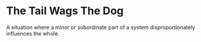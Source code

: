 # The Tail Wags The Dog

A situation where a minor or subordinate part of a system disproportionately influences the whole.